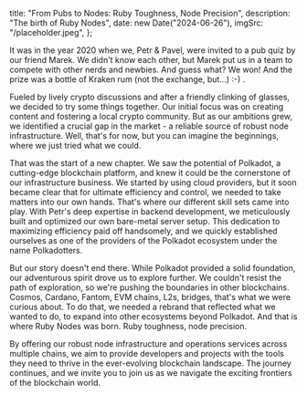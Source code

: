 
  title: "From Pubs to Nodes: Ruby Toughness, Node Precision",
  description: "The birth of Ruby Nodes",
  date: new Date("2024-06-26"),
  imgSrc: "/placeholder.jpeg",
};

It was in the year 2020 when we, Petr & Pavel, were invited to a pub quiz by our friend Marek. We didn't know each other, but Marek put us in a team to compete with other nerds and newbies. And guess what? We won! And the prize was a bottle of Kraken rum (not the exchange, but...) :-) .

Fueled by lively crypto discussions and after a friendly clinking of glasses, we decided to try some things together. Our initial focus was on creating content and fostering a local crypto community. But as our ambitions grew, we identified a crucial gap in the market - a reliable source of robust node infrastructure. Well, that's for now, but you can imagine the beginnings, where we just tried what we could.

That was the start of a new chapter. We saw the potential of Polkadot, a cutting-edge blockchain platform, and knew it could be the cornerstone of our infrastructure business. We started by using cloud providers, but it soon became clear that for ultimate efficiency and control, we needed to take matters into our own hands. That's where our different skill sets came into play. With Petr's deep expertise in backend development, we meticulously built and optimized our own bare-metal server setup. This dedication to maximizing efficiency paid off handsomely, and we quickly established ourselves as one of the providers of the Polkadot ecosystem under the name Polkadotters.

But our story doesn't end there. While Polkadot provided a solid foundation, our adventurous spirit drove us to explore further. We couldn't resist the path of exploration, so we're pushing the boundaries in other blockchains. Cosmos, Cardano, Fantom, EVM chains, L2s, bridges, that's what we were curious about. To do that, we needed a rebrand that reflected what we wanted to do, to expand into other ecosystems beyond Polkadot. And that is where Ruby Nodes was born. Ruby toughness, node precision.

By offering our robust node infrastructure and operations services across multiple chains, we aim to provide developers and projects with the tools they need to thrive in the ever-evolving blockchain landscape. The journey continues, and we invite you to join us as we navigate the exciting frontiers of the blockchain world.
